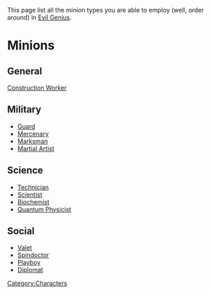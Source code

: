 This page list all the minion types you are able to employ (well, order around) in [[Evil Genius]].

=Minions=

==General==

[[Construction Worker]]

==Military==

*[[Guard]]
*[[Mercenary]]
*[[Marksman]]
*[[Martial Artist]]

==Science==

*[[Technician]]
*[[Scientist]]
*[[Biochemist]]
*[[Quantum Physicist]]

==Social==

*[[Valet]]
*[[Spindoctor]]
*[[Playboy]]
*[[Diplomat]]

[[Category:Characters]]